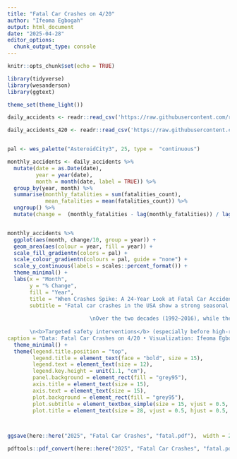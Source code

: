 ```yaml
---
title: "Fatal Car Crashes on 4/20"
author: "Ifeoma Egbogah"
output: html_document
date: "2025-04-28"
editor_options: 
  chunk_output_type: console
---
```


```r
knitr::opts_chunk$set(echo = TRUE)
```


```r

library(tidyverse)
library(wesanderson)
library(ggtext)

theme_set(theme_light())

daily_accidents <- readr::read_csv('https://raw.githubusercontent.com/rfordatascience/tidytuesday/main/data/2025/2025-04-22/daily_accidents.csv')

daily_accidents_420 <- readr::read_csv('https://raw.githubusercontent.com/rfordatascience/tidytuesday/main/data/2025/2025-04-22/daily_accidents_420.csv')


pal <- wes_palette("AsteroidCity3", 25, type =  "continuous")
```



```r

monthly_accidents <- daily_accidents %>% 
  mutate(date = as.Date(date),
         year = year(date),
         month = month(date, label = TRUE)) %>% 
  group_by(year, month) %>% 
  summarise(monthly_fatalities = sum(fatalities_count),
            mean_fatalities = mean(fatalities_count)) %>% 
  ungroup() %>% 
  mutate(change =  (monthly_fatalities - lag(monthly_fatalities)) / lag(monthly_fatalities))


monthly_accidents %>% 
  ggplot(aes(month, change/10, group = year)) +
  geom_area(aes(colour = year, fill = year)) +
  scale_fill_gradientn(colors = pal) +
  scale_colour_gradientn(colours = pal, guide = "none") +
  scale_y_continuous(labels = scales::percent_format()) +
  theme_minimal() +
  labs(x = "Month",
       y = "% Change",
       fill = "Year",
       title = "When Crashes Spike: A 24-Year Look at Fatal Car Accidents in America",
       subtitle = "Fatal car crashes in the USA show a strong seasonal pattern from 1992 to 2016. Peaks in fatal crash percentage changes are observed in <b>March</b> (Spring Break travel), <b>May</b> (Memorial Day), <b>July</b> (Independence Day), and <b>October</b> (Halloween), while sharp declines occur in <b>January</b>–<b>February</b> (post-holiday lull), <b>September</b> (end of summer and school reopening), and <b>November</b> (before winter).
                           
                          \nOver the two decades (1992–2016), while the <b>seasonal pattern remained consistent</b>, the <b>magnitude</b> of monthly changes <b>gradually decreased</b>, suggesting <b>improvements in road safety, vehicle technology, enforcement of traffic laws, and public awareness campaigns.</b> However, key holiday and travel periods still show notable spikes each year, highlighting persistent vulnerabilities linked to human behavior during specific months.
       
       \n<b>Targeted safety interventions</b> (especially before high-risk months) and continued <b>improvements in vehicle safety</b> and <b>law enforcement</b> are crucial to further reduce fatalities.",
caption = "Data: Fatal Car Crashes on 4/20 • Visualization: Ifeoma Egbogah") +
  theme_minimal() +
  theme(legend.title.position = "top",
        legend.title = element_text(face = "bold", size = 15),
        legend.text = element_text(size = 12),
        legend.key.height = unit(1.1, "cm"),
        panel.background = element_rect(fill = "grey95"),
        axis.title = element_text(size = 15),
        axis.text = element_text(size = 15),
        plot.background = element_rect(fill = "grey95"),
        plot.subtitle = element_textbox_simple(size = 15, vjust = 0.5, hjust = 0.5, face = "italic",  margin = margin(0, 0, 5, 0, unit = "mm")),
        plot.title = element_text(size = 28, vjust = 0.5, hjust = 0.5, face = "bold", margin = margin(0, 0, 5, 0, unit = "mm")))
  


ggsave(here::here("2025", "Fatal Car Crashes", "fatal.pdf"),  width = 20, height = 9, units = "in", device = cairo_pdf)

pdftools::pdf_convert(here::here("2025", "Fatal Car Crashes", "fatal.pdf"), format = "png", dpi = 500)

```

